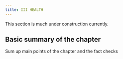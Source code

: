 ```yaml
---
title: III HEALTH
---
```


::: callout-note
This section is much under construction currently.
:::

## Basic summary of the chapter

Sum up main points of the chapter and the fact checks
